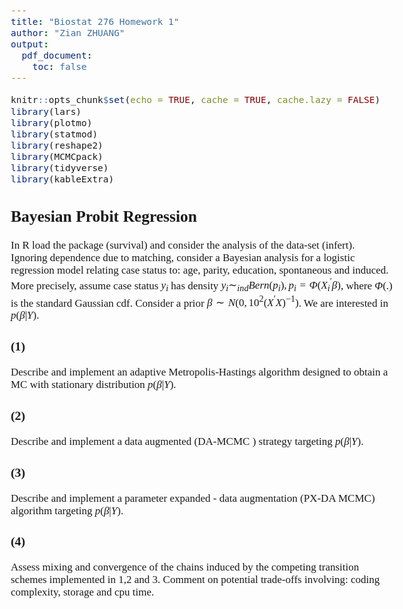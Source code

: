 ```yaml
---
title: "Biostat 276 Homework 1"
author: "Zian ZHUANG"
output:
  pdf_document:
    toc: false
---
```


<!-- Setup -->
<style type="text/css">
body{ /* Normal  */
      font-size: 17px;
      font-family: "Times New Roman";
  }
h1,h2,h3,h4,h5,h6{
  font-family: "Times New Roman";
}
</style>
```r
knitr::opts_chunk$set(echo = TRUE, cache = TRUE, cache.lazy = FALSE)
library(lars)
library(plotmo)
library(statmod)
library(reshape2)
library(MCMCpack)
library(tidyverse)
library(kableExtra)
```
<!-- Begin writing -->
## Bayesian Probit Regression

In R load the package (survival) and consider the analysis of the data-set (infert). Ignoring dependence due to matching, consider a Bayesian analysis for a logistic regression model relating case status to: age, parity, education, spontaneous and induced. More precisely, assume case status $y_i$ has density $y_i\sim _{ind}Bern(p_i),p_i=\Phi(X^{'}_i\beta)$, where
$\Phi(.)$ is the standard Gaussian cdf. Consider a prior $\beta\sim N(0,10^2(X^{'}X)^{-1})$. We are interested in $p(\beta|Y)$.

### (1) 

Describe and implement an adaptive Metropolis-Hastings algorithm designed to obtain a MC with stationary distribution $p(\beta|Y)$.

### (2) 

Describe and implement a data augmented (DA-MCMC ) strategy targeting $p(\beta|Y)$.

### (3)

Describe and implement a parameter expanded - data augmentation (PX-DA MCMC) algorithm targeting $p(\beta|Y)$.

### (4)

Assess mixing and convergence of the chains induced by the competing transition schemes implemented in 1,2 and 3. Comment on potential trade-offs involving: coding complexity, storage and cpu time.



